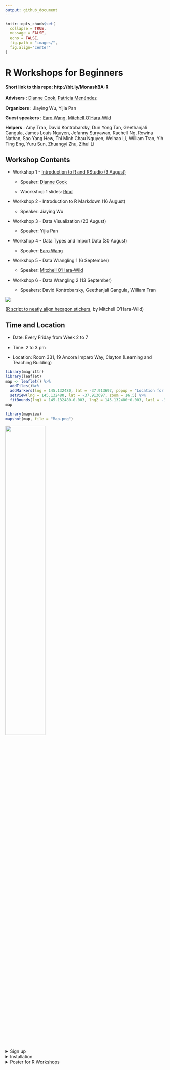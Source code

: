 ```yaml
---
output: github_document
---
```


```r
knitr::opts_chunk$set(
  collapse = TRUE,
  message = FALSE,
  echo = FALSE,
  fig.path = "images/",
  fig.align="center"
)
```

# R Workshops for Beginners

#### Short link to this repo: http://bit.ly/MonashBA-R

**Advisers** : [Dianne Cook](http://dicook.org), [Patricia Menéndez](https://www.patriciamenendez.com)

**Organizers** : Jiaying Wu, Yijia Pan

**Guest speakers** : [Earo Wang](https://earo.me), [Mitchell O'Hara-Wild](https://www.mitchelloharawild.com)

**Helpers** : Amy Tran, David Kontrobarsky, Dun Yong Tan, Geethanjali Gangula, James Louis Nguyen, Jefanny Suryawan, Rachell Ng, Rowina Nathan, Sao Yang Hew, Thi Minh Chau Nguyen, Weihao Li, William Tran, Yih Ting Eng, Yuru Sun, Zhuangyi Zhu, Zihui Li

## Workshop Contents

* Workshop 1 - [Introduction to R and RStudio (9 August)](https://ebsmonash.shinyapps.io/workshop1_intro/)
     
     * Speaker: [Dianne Cook](http://dicook.org)
     
     * Woorkshop 1 slides: <a href="workshop1/workshop1_intro.Rmd">Rmd</a>

* Workshop 2 - Introduction to R Markdown (16 August)
     
     * Speaker: Jiaying Wu

* Workshop 3 - Data Visualization (23 August)

     * Speaker: Yijia Pan

* Workshop 4 - Data Types and Import Data (30 August)

     * Speaker: [Earo Wang](https://earo.me)

* Workshop 5 - Data Wrangling 1 (6 September)

     * Speaker: [Mitchell O'Hara-Wild](https://www.mitchelloharawild.com)

* Workshop 6 - Data Wrangling 2 (13 September)

     * Speakers: David Kontrobarsky, Geethanjali Gangula, William Tran

![](images/Hexwall.png)

([R script to neatly align hexagon stickers](https://github.com/mitchelloharawild/hexwall), by Mitchell O'Hara-Wild)

## Time and Location

* Date: Every Friday from Week 2 to 7

* Time: 2 to 3 pm

* Location: Room 331, 19 Ancora Imparo Way, Clayton (Learning and Teaching Building)   

```r
library(magrittr)
library(leaflet)
map <- leaflet() %>%
  addTiles()%>%
  addMarkers(lng = 145.132480, lat = -37.913697, popup = "Location for R Workshops") %>%
  setView(lng = 145.132480, lat = -37.913697, zoom = 16.5) %>%
  fitBounds(lng1 = 145.132480-0.003, lng2 = 145.132480+0.003, lat1 = -37.913697-0.001, lat2 = -37.913697+0.001)
map
```

```r
library(mapview)
mapshot(map, file = "Map.png")
```

![](images/Leaflet_location.png){width="50%" height="50%"}

<details><summary>Sign up</summary>
<p>
<br>
**Scan** the QR code to sign up:

![](images/Signup_QRcode.png){width="40%" height="40%"}

Or **click** this [**link**](https://docs.google.com/forms/d/1umPW5ooUfOoKhLB-5ehamH9tKTphBEtyc5G6EXfYpN8/viewform?edit_requested=true).

</p>
</details>

<details><summary>Installation</summary>
<p>
<br>
**Please install R and RStudio before you attend the workshop**.

* [Install R](https://cran.csiro.au)

* [Install RStudio](https://www.rstudio.com/products/rstudio/download/)

</p>
</details>

<details><summary>Poster for R Workshops</summary>
<p>
<br>
![](images/poster_black.png)

</p>
</details>
